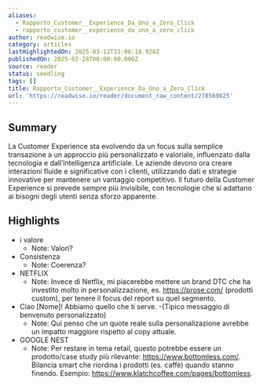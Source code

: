 ```yaml
---
aliases:
  - Rapporto_Customer__Experience_Da_Uno_a_Zero_Click
  - rapporto_customer__experience_da_uno_a_zero_click
author: readwise.io
category: articles
lastHighlightedOn: 2025-03-12T15:06:18.920Z
publishedOn: 2025-02-28T00:00:00.000Z
source: reader
status: seedling
tags: []
title: Rapporto_Customer__Experience_Da_Uno_a_Zero_Click
url: 'https://readwise.io/reader/document_raw_content/278569825'
---
```

## Summary

La Customer Experience sta evolvendo da un focus sulla semplice transazione a un approccio più personalizzato e valoriale, influenzato dalla tecnologia e dall’intelligenza artificiale. Le aziende devono ora creare interazioni fluide e significative con i clienti, utilizzando dati e strategie innovative per mantenere un vantaggio competitivo. Il futuro della Customer Experience si prevede sempre più invisibile, con tecnologie che si adattano ai bisogni degli utenti senza sforzo apparente.

## Highlights

- i valore
    - Note: Valori?
- Consistenza
    - Note: Coerenza?
- NETFLIX
    - Note: Invece di Netflix, mi piacerebbe mettere un brand DTC che ha investito molto in personalizzazione, es. https://prose.com/ (prodotti custom), per tenere il focus del report su quel segmento.
- Ciao [Nome]! Abbiamo quello che ti serve.
  -(Tipico messaggio di benvenuto personalizzato)
    - Note: Qui penso che un quote reale sulla personalizazione avrebbe un impatto maggiore rispetto al copy attuale.
- GOOGLE NEST
    - Note: Per restare in tema retail, questo potrebbe essere un prodotto/case study più rilevante: https://www.bottomless.com/. Bilancia smart che riordina i prodotti (es. caffè) quando stanno finendo. Esempio: https://www.klatchcoffee.com/pages/bottomless.
